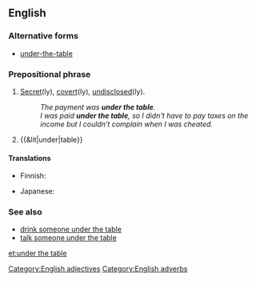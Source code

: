==English==

===Alternative forms===
* [[under-the-table]] {{qualifier|attributive use}}

===Prepositional phrase===
{{head|en|prepositional phrase|head=[[under]] [[the]] [[table]]}}

# {{context|adjectival|and|adverbial}} [[secret|Secret]](ly), [[covert]](ly), [[undisclosed]](ly).
#: ''The payment was '''under the table'''.''
#: ''I was paid '''under the table''', so I didn't have to pay taxes on the income but I couldn't complain when I was cheated.''
# {{&lit|under|table}}

====Translations====
{{trans-top|secretly}}
* Finnish: {{t-|fi|pimeästi}}
{{trans-mid}}
* Japanese: {{t|ja|袖の下|sc=Jpan}}
{{trans-bottom}}

===See also===
* [[drink someone under the table]]
* [[talk someone under the table]]

[[Category:English adjectives]]
[[Category:English adverbs]]

[[et:under the table]]